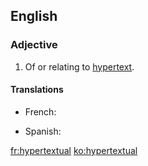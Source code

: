 ==English==

===Adjective===
{{en-adj}}

# Of or relating to [[hypertext]].

====Translations====
{{trans-top|of or relating to hypertext}}
* French: {{t+|fr|hypertextuel}}
{{trans-mid}}
* Spanish: {{t-|es|hipertextual}}
{{trans-bottom}}

[[fr:hypertextual]]
[[ko:hypertextual]]